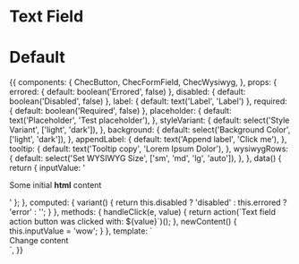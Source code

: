 
<Meta title="Form fields/WYSIWYG" component={ChecWysiwyg} />

# Text Field

<Props of={ChecWysiwyg} />

# Default

<Preview>
  <Story name="Defaults">
    {{
      components: {
        ChecButton,
        ChecFormField,
        ChecWysiwyg,
      },
      props: {
        errored: {
          default: boolean('Errored', false)
        },
        disabled: {
          default: boolean('Disabled', false)
        },
        label: {
          default: text('Label', 'Label')
        },
        required: {
          default: boolean('Required', false)
        },
        placeholder: {
          default: text('Placeholder', 'Test placeholder'),
        },
        styleVariant: {
          default: select('Style Variant', ['light', 'dark']),
        },
        background: {
          default: select('Background Color', ['light', 'dark']),
        },
        appendLabel: {
          default: text('Append label', 'Click me'),
        },
        tooltip: {
          default: text('Tooltip copy', 'Lorem Ipsum Dolor'),
        },
        wysiwygRows: {
          default: select('Set WYSIWYG Size', ['sm', 'md', 'lg', 'auto']),
        },
      },
      data() {
        return { inputValue: '<p>Some initial <b>html</b> content</p>' };
      },
      computed: {
        variant() {
          return this.disabled ? 'disabled' : this.errored ? 'error' : '';
        }
      },
      methods: {
        handleClick(e, value) {
          return action(`Text field action button was clicked with: ${value}`)();
        },
        newContent() {
          this.inputValue = 'wow';
        }
      },
      template: `
        <div>
          <div class="py-16 w-full flex justify-around" :class="{'bg-gray-700': background === 'dark'}">
            <ChecFormField
              :appendLabel="appendLabel"
              :tooltip="tooltip"
              @action-click="handleClick"
              class="w-full max-w-sm"
            >
              <ChecWysiwyg
                name="input-name"
                :label="label"
                v-model="inputValue"
                :variant="variant"
                :style-variant="styleVariant"
                :placeholder="placeholder"
                :required="required"
                :size="wysiwygRows"
              />
            </ChecFormField>
          </div>
          <ChecButton class="mx-auto" @click="newContent">Change content</ChecButton>
        </div>`,
    }}
  </Story>
</Preview>
